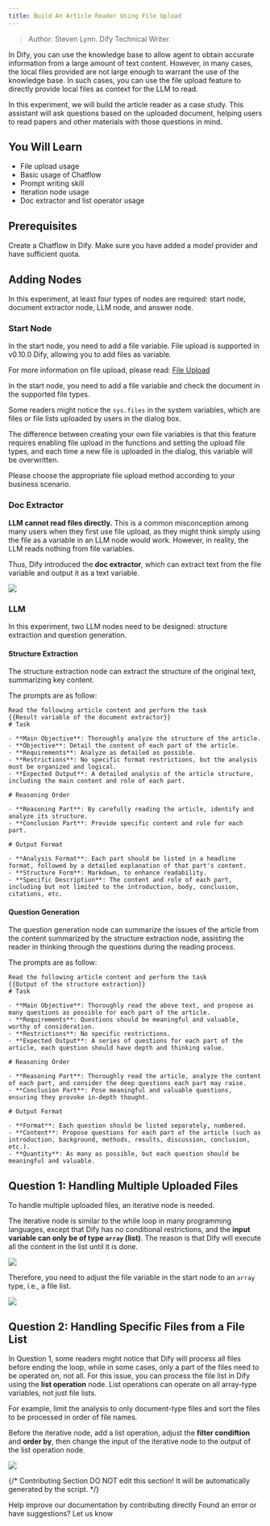 ```yaml
---
title: Build An Article Reader Using File Upload
---
```



> Author: Steven Lynn. Dify Technical Writer.

In Dify, you can use the knowledge base to allow agent to obtain accurate information from a large amount of text content. However, in many cases, the local files provided are not large enough to warrant the use of the knowledge base. In such cases, you can use the file upload feature to directly provide local files as context for the LLM to read.

In this experiment, we will build the article reader as a case study. This assistant will ask questions based on the uploaded document, helping users to read papers and other materials with those questions in mind.

## You Will Learn

* File upload usage
* Basic usage of Chatflow
* Prompt writing skill
* Iteration node usage
* Doc extractor and list operator usage

## **Prerequisites**

Create a Chatflow in Dify. Make sure you have added a model provider and have sufficient quota.


## **Adding Nodes**

In this experiment, at least four types of nodes are required: start node, document extractor node, LLM node, and answer node.

### **Start Node**

In the start node, you need to add a file variable. File upload is supported in v0.10.0 Dify, allowing you to add files as variable.

For more information on file upload, please read: [File Upload](/en/guides/workflow/file-upload)

In the start node, you need to add a file variable and check the document in the supported file types.



Some readers might notice the `sys.files` in the system variables, which are files or file lists uploaded by users in the dialog box.

The difference between creating your own file variables is that this feature requires enabling file upload in the functions and setting the upload file types, and each time a new file is uploaded in the dialog, this variable will be overwritten.



Please choose the appropriate file upload method according to your business scenario.

### **Doc Extractor**

**LLM cannot read files directly.** This is a common misconception among many users when they first use file upload, as they might think simply using the file as a variable in an LLM node would work. However, in reality, the LLM reads nothing from file variables.

Thus, Dify introduced the **doc extractor**, which can extract text from the file variable and output it as a text variable.

![](https://assets-docs.dify.ai/dify-enterprise-mintlify/en/workshop/intermediate/bc4b1492bd10ef782457ec6a709997f9.png)

### **LLM**

In this experiment, two LLM nodes need to be designed: structure extraction and question generation.

#### **Structure Extraction**

The structure extraction node can extract the structure of the original text, summarizing key content.

The prompts are as follow:

```
Read the following article content and perform the task
{{Result variable of the document extractor}}
# Task

- **Main Objective**: Thoroughly analyze the structure of the article.
- **Objective**: Detail the content of each part of the article.
- **Requirements**: Analyze as detailed as possible.
- **Restrictions**: No specific format restrictions, but the analysis must be organized and logical.
- **Expected Output**: A detailed analysis of the article structure, including the main content and role of each part.

# Reasoning Order

- **Reasoning Part**: By carefully reading the article, identify and analyze its structure.
- **Conclusion Part**: Provide specific content and role for each part.

# Output Format

- **Analysis Format**: Each part should be listed in a headline format, followed by a detailed explanation of that part's content.
- **Structure Form**: Markdown, to enhance readability.
- **Specific Description**: The content and role of each part, including but not limited to the introduction, body, conclusion, citations, etc.
```

#### **Question Generation**

The question generation node can summarize the issues of the article from the content summarized by the structure extraction node, assisting the reader in thinking through the questions during the reading process.

The prompts are as follow:

```
Read the following article content and perform the task
{{Output of the structure extraction}}
# Task

- **Main Objective**: Thoroughly read the above text, and propose as many questions as possible for each part of the article.
- **Requirements**: Questions should be meaningful and valuable, worthy of consideration.
- **Restrictions**: No specific restrictions.
- **Expected Output**: A series of questions for each part of the article, each question should have depth and thinking value.

# Reasoning Order

- **Reasoning Part**: Thoroughly read the article, analyze the content of each part, and consider the deep questions each part may raise.
- **Conclusion Part**: Pose meaningful and valuable questions, ensuring they provoke in-depth thought.

# Output Format

- **Format**: Each question should be listed separately, numbered.
- **Content**: Propose questions for each part of the article (such as introduction, background, methods, results, discussion, conclusion, etc.).
- **Quantity**: As many as possible, but each question should be meaningful and valuable.
```

## **Question 1: Handling Multiple Uploaded Files**

To handle multiple uploaded files, an iterative node is needed.

The iterative node is similar to the while loop in many programming languages, except that Dify has no conditional restrictions, and the **input variable can only be of type `array` (list)**. The reason is that Dify will execute all the content in the list until it is done.

![](https://assets-docs.dify.ai/dify-enterprise-mintlify/en/workshop/intermediate/cc9cbf8b718b8abbf84cd8649a08c1a3.png)

Therefore, you need to adjust the file variable in the start node to an `array` type, i.e., a file list.

![](https://assets-docs.dify.ai/dify-enterprise-mintlify/en/workshop/intermediate/8eff802e3e1e3da466c5dc9ac56c50f2.png)

## **Question 2: Handling Specific Files from a File List**

In Question 1, some readers might notice that Dify will process all files before ending the loop, while in some cases, only a part of the files need to be operated on, not all. For this issue, you can process the file list in Dify using the **list operation** node. List operations can operate on all array-type variables, not just file lists.

For example, limit the analysis to only document-type files and sort the files to be processed in order of file names.

Before the iterative node, add a list operation, adjust the **filter condiftion** and **order by**, then change the input of the iterative node to the output of the list operation node.

![](https://assets-docs.dify.ai/dify-enterprise-mintlify/en/workshop/intermediate/287690e1fef87af270c0d5020d25d6cf.png)

{/*
Contributing Section
DO NOT edit this section!
It will be automatically generated by the script.
*/}

<CardGroup cols="2">
    <Card
        title="Edit this page"
        icon="pen-to-square"
        href="https://github.com/langgenius/dify-docs-mintlify/edit/main/en/workshop/intermediate/article-reader.mdx"
    >
        Help improve our documentation by contributing directly
    </Card>
    <Card
        title="Report an issue"
        icon="github"
        href="https://github.com/langgenius/dify-docs-mintlify/issues/new?title=Documentation%20Issue%3A%20le-rea&body=%23%23%20Issue%20Description%0A%3C%21--%20Please%20briefly%20describe%20the%20issue%20you%20found%20--%3E%0A%0A%23%23%20Page%20Link%0Ahttps%3A%2F%2Fgithub.com%2Flanggenius%2Fdify-docs-mintlify%2Fblob%2Fmain%2Fen/workshop/intermediate%2Farticle-reader.mdx%0A%0A%23%23%20Suggested%20Changes%0A%3C%21--%20If%20you%20have%20specific%20suggestions%20for%20changes%2C%20please%20describe%20them%20here%20--%3E%0A%0A%3C%21--%20Thank%20you%20for%20helping%20improve%20our%20documentation%21%20--%3E"
    >
        Found an error or have suggestions? Let us know
    </Card>
</CardGroup>
